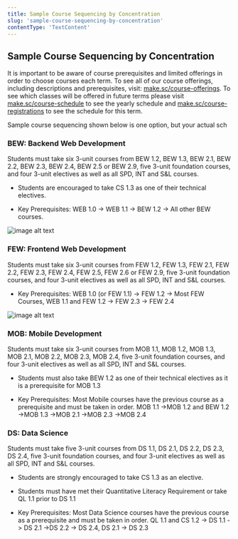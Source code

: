 ```yaml
---
title: Sample Course Sequencing by Concentration
slug: 'sample-course-sequencing-by-concentration'
contentType: 'TextContent'
---
```


## Sample Course Sequencing by Concentration

It is important to be aware of course prerequisites and limited offerings in order to choose courses
each term. To see all of our course offerings, including descriptions and prerequisites, visit:
[make.sc/course-offerings](http://make.sc/course-offerings). To see which classes will be offered in
future terms please visit [make.sc/course-schedule](make.sc/course-schedule) to see the yearly
schedule and [make.sc/course-registrations](make.sc/course-registrations) to see the schedule for
this term.

Sample course sequencing shown below is one option, but your actual sch

### BEW: Backend Web Development

Students must take six 3-unit courses from BEW 1.2, BEW 1.3, BEW 2.1, BEW 2.2, BEW 2.3, BEW 2.4, BEW
2.5 or BEW 2.9, five 3-unit foundation courses, and four 3-unit electives as well as all SPD, INT
and S&L courses.

- Students are encouraged to take CS 1.3 as one of their technical electives.

- Key Prerequisites: WEB 1.0 -> WEB 1.1 -> BEW 1.2 -> All other BEW courses.

![image alt text](image_1.png)

### FEW: Frontend Web Development

Students must take six 3-unit courses from FEW 1.2, FEW 1.3, FEW 2.1, FEW 2.2, FEW 2.3, FEW 2.4, FEW
2.5, FEW 2.6 or FEW 2.9, five 3-unit foundation courses, and four 3-unit electives as well as all
SPD, INT and S&L courses.

- Key Prerequisites: WEB 1.0 (or FEW 1.1) -> FEW 1.2 -> Most FEW Courses, WEB 1.1 and FEW 1.2 -> FEW
  2.3 -> FEW 2.4

![image alt text](image_2.png)

### MOB: Mobile Development

Students must take six 3-unit courses from MOB 1.1, MOB 1.2, MOB 1.3, MOB 2.1, MOB 2.2, MOB 2.3, MOB
2.4, five 3-unit foundation courses, and four 3-unit electives as well as all SPD, INT and S&L
courses.

- Students must also take BEW 1.2 as one of their technical electives as it is a prerequisite for
  MOB 1.3

- Key Prerequisites: Most Mobile courses have the previous course as a prerequisite and must be
  taken in order. MOB 1.1 ->MOB 1.2 and BEW 1.2 ->MOB 1.3 ->MOB 2.1 ->MOB 2.3 ->MOB 2.4

### DS: Data Science

Students must take five 3-unit courses from DS 1.1, DS 2.1, DS 2.2, DS 2.3, DS 2.4, five 3-unit
foundation courses, and four 3-unit electives as well as all SPD, INT and S&L courses.

- Students are strongly encouraged to take CS 1.3 as an elective.

- Students must have met their Quantitative Literacy Requirement or take QL 1.1 prior to DS 1.1

- Key Prerequisites: Most Data Science courses have the previous course as a prerequisite and must
  be taken in order. QL 1.1 and CS 1.2 -> DS 1.1 -> DS 2.1 ->DS 2.2 -> DS 2.4, DS 2.1 -> DS 2.3